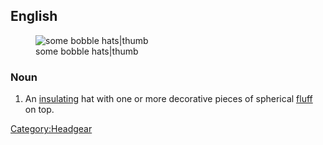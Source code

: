 ==English==
[[Image:Fleece hats.jpg|some bobble hats|thumb]]
===Noun===
{{en-noun|sg=[[bobble]] [[hat]]}}

# An [[insulating]] hat with one or more decorative pieces of spherical [[fluff]] on top.

[[Category:Headgear]]